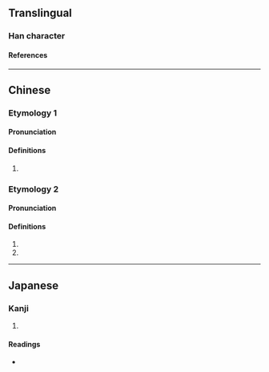 {{character info}}
==Translingual==

===Han character===
{{Han char|rn=9|rad=人|as=10|sn=12|four=21211|canj=OHYU|ids=⿰亻虒}}

====References====
{{Han ref|kx=0112.110|dkj=00931|dj=0239.280|hdz=10203.120|uh=5082}}

----

==Chinese==
{{zh-forms}}

===Etymology 1===

====Pronunciation====
{{zh-pron
|m=zhì
|c=zi6
|mc=3+2
|oc=3+2
|cat=
}}

====Definitions====
{{zh-hanzi}}

# {{zh-only|偨傂}}

===Etymology 2===

====Pronunciation====
{{zh-pron
|m=sī
|c=zi6
|mc=1
|oc=1
|cat=n
}}

====Definitions====
{{zh-hanzi}}

# {{zh-alt-form|䡳|[[wheel]]}}
# {{zh-used|傂祁}}

----

==Japanese==

===Kanji===
{{ja-kanji|grade=|rs=人10}}

# {{rfdef|ja|sort=人10}}

====Readings====
* {{ja-readings|on=ち,じ,し|kun=かたたがい,ひとしくない}}
